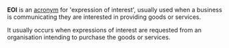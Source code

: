 '''EOI''' is an [[acronym]] for 'expression of interest', usually used when a business is communicating they are interested in providing goods or services.

It usually occurs when expressions of interest are requested from an organisation intending to purchase the goods or services.